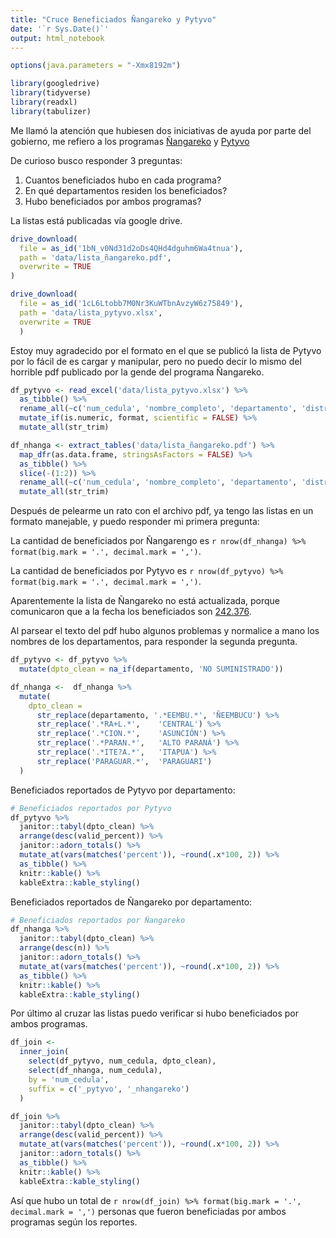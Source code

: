 ```yaml
---
title: "Cruce Beneficiados Ñangareko y Pytyvo"
date: '`r Sys.Date()`'
output: html_notebook
---
```


```r
options(java.parameters = "-Xmx8192m") 

library(googledrive)
library(tidyverse)
library(readxl)
library(tabulizer)
```

Me llamó la atención que hubiesen dos iniciativas de ayuda por parte del
gobierno, me refiero a los
programas [Ñangareko](https://www.sen.gov.py/index.php/programas/nangareko) y
[Pytyvo](https://beneficiarios.paraguay.gov.py/)

De curioso busco responder 3 preguntas:

1. Cuantos beneficiados hubo en cada programa?
2. En qué departamentos residen los beneficiados?
3. Hubo beneficiados por ambos programas?

La listas está publicadas vía google drive.
```r
drive_download(
  file = as_id('1bN_v0Nd31d2oDs4QHd4dguhm6Wa4tnua'),
  path = 'data/lista_ñangareko.pdf',
  overwrite = TRUE
)

drive_download(
  file = as_id('1cL6Ltobb7M0Nr3KuWTbnAvzyW6z75849'),
  path = 'data/lista_pytyvo.xlsx',
  overwrite = TRUE
  )
```


Estoy muy agradecido por el formato en el que se publicó la lista de Pytyvo por
lo fácil de es cargar y manipular, pero no puedo decir lo mismo del horrible
pdf publicado por la gende del programa Ñangareko.

```r
df_pytyvo <- read_excel('data/lista_pytyvo.xlsx') %>%
  as_tibble() %>%
  rename_all(~c('num_cedula', 'nombre_completo', 'departamento', 'distrito')) %>%
  mutate_if(is.numeric, format, scientific = FALSE) %>% 
  mutate_all(str_trim)

df_nhanga <- extract_tables('data/lista_ñangareko.pdf') %>% 
  map_dfr(as.data.frame, stringsAsFactors = FALSE) %>% 
  as_tibble() %>% 
  slice(-(1:2)) %>% 
  rename_all(~c('num_cedula', 'nombre_completo', 'departamento', 'distrito')) %>%
  mutate_all(str_trim)
```


Después de pelearme un rato con el archivo pdf, ya tengo las listas en un 
formato manejable, y puedo responder mi primera pregunta:

La cantidad de beneficiados por Ñangarengo es
`r nrow(df_nhanga) %>% format(big.mark = '.', decimal.mark = ',')`.

La cantidad de beneficiados por Pytyvo es 
`r nrow(df_pytyvo) %>% format(big.mark = '.', decimal.mark = ',')`.

Aparentemente la lista de Ñangareko no está actualizada, porque comunicaron que
a la fecha los beneficiados son [242.376](https://www.sen.gov.py/index.php/noticias/nangareko-150705-acreditaciones-302565-notificaciones-3200000-kilos-de-alimentos-entregados).

Al parsear el texto del pdf hubo algunos problemas y normalice a mano los
nombres de los departamentos, para responder la segunda pregunta.

```r
df_pytyvo <- df_pytyvo %>% 
  mutate(dpto_clean = na_if(departamento, 'NO SUMINISTRADO'))

df_nhanga <-  df_nhanga %>% 
  mutate(
    dpto_clean = 
      str_replace(departamento, '.*EEMBU.*', 'ÑEEMBUCU') %>% 
      str_replace('.*RA+L.*',    'CENTRAL') %>% 
      str_replace('.*CION.*',    'ASUNCIÓN') %>% 
      str_replace('.*PARAN.*',   'ALTO PARANÁ') %>% 
      str_replace('.*ITE?A.*',   'ITAPUA') %>% 
      str_replace('PARAGUAR.*',  'PARAGUARI')
  )
```


Beneficiados reportados de Pytyvo por departamento:
```r
# Beneficiados reportados por Pytyvo
df_pytyvo %>% 
  janitor::tabyl(dpto_clean) %>% 
  arrange(desc(valid_percent)) %>% 
  janitor::adorn_totals() %>% 
  mutate_at(vars(matches('percent')), ~round(.x*100, 2)) %>%  
  as_tibble() %>% 
  knitr::kable() %>% 
  kableExtra::kable_styling()
```

Beneficiados reportados de Ñangareko por departamento:
```r
# Beneficiados reportados por Ñangareko
df_nhanga %>% 
  janitor::tabyl(dpto_clean) %>% 
  arrange(desc(n)) %>% 
  janitor::adorn_totals() %>% 
  mutate_at(vars(matches('percent')), ~round(.x*100, 2)) %>%  
  as_tibble() %>% 
  knitr::kable() %>% 
  kableExtra::kable_styling()
```


Por último al cruzar las listas puedo verificar si hubo beneficiados por
ambos programas.

```r
df_join <- 
  inner_join(
    select(df_pytyvo, num_cedula, dpto_clean),
    select(df_nhanga, num_cedula),
    by = 'num_cedula',
    suffix = c('_pytyvo', '_nhangareko')
  )

df_join %>% 
  janitor::tabyl(dpto_clean) %>% 
  arrange(desc(valid_percent)) %>% 
  mutate_at(vars(matches('percent')), ~round(.x*100, 2)) %>% 
  janitor::adorn_totals() %>% 
  as_tibble() %>% 
  knitr::kable() %>% 
  kableExtra::kable_styling()
```

Así que hubo un total de
`r nrow(df_join) %>% format(big.mark = '.', decimal.mark = ',')`
personas que fueron beneficiadas por ambos programas según los reportes.
